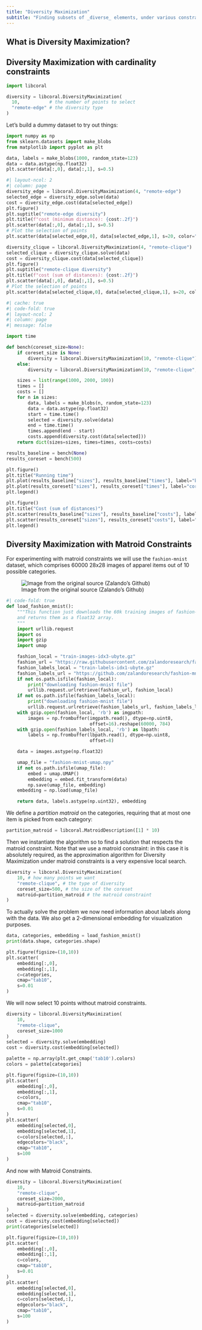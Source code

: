 ```yaml
---
title: "Diversity Maximization"
subtitle: "Finding subsets of _diverse_ elements, under various constraints"
---
```


## What is Diversity Maximization?

## Diversity Maximization with cardinality constraints


```python
import libcoral

diversity = libcoral.DiversityMaximization(
  10,           # the number of points to select
  "remote-edge" # the diversity type
)
```

Let's build a dummy dataset to try out things:

```python
import numpy as np
from sklearn.datasets import make_blobs
from matplotlib import pyplot as plt

data, labels = make_blobs(1000, random_state=123)
data = data.astype(np.float32)
plt.scatter(data[:,0], data[:,1], s=0.5)
```

```python
#| layout-ncol: 2
#| column: page
diversity_edge = libcoral.DiversityMaximization(4, "remote-edge")
selected_edge = diversity_edge.solve(data)
cost = diversity_edge.cost(data[selected_edge])
plt.figure()
plt.suptitle("remote-edge diversity")
plt.title(f"cost (minimum distance): {cost:.2f}")
plt.scatter(data[:,0], data[:,1], s=0.5)
# Plot the selection of points
plt.scatter(data[selected_edge,0], data[selected_edge,1], s=20, color="red")

diversity_clique = libcoral.DiversityMaximization(4, "remote-clique")
selected_clique = diversity_clique.solve(data)
cost = diversity_clique.cost(data[selected_clique])
plt.figure()
plt.suptitle("remote-clique diversity")
plt.title(f"cost (sum of distances): {cost:.2f}")
plt.scatter(data[:,0], data[:,1], s=0.5)
# Plot the selection of points
plt.scatter(data[selected_clique,0], data[selected_clique,1], s=20, color="red")
```

```python
#| cache: true
#| code-fold: true
#| layout-ncol: 2
#| column: page
#| message: false

import time

def bench(coreset_size=None):
    if coreset_size is None:
        diversity = libcoral.DiversityMaximization(10, "remote-clique")
    else:
        diversity = libcoral.DiversityMaximization(10, "remote-clique", coreset_size=coreset_size)

    sizes = list(range(1000, 2000, 100))
    times = []
    costs = []
    for n in sizes:
        data, labels = make_blobs(n, random_state=123)
        data = data.astype(np.float32)
        start = time.time()
        selected = diversity.solve(data)
        end = time.time()
        times.append(end - start)
        costs.append(diversity.cost(data[selected]))
    return dict(sizes=sizes, times=times, costs=costs)

results_baseline = bench(None)
results_coreset = bench(500)

plt.figure()
plt.title("Running time")
plt.plot(results_baseline["sizes"], results_baseline["times"], label="baseline")
plt.plot(results_coreset["sizes"], results_coreset["times"], label="coreset")
plt.legend()

plt.figure()
plt.title("Cost (sum of distances)")
plt.scatter(results_baseline["sizes"], results_baseline["costs"], label="baseline")
plt.scatter(results_coreset["sizes"], results_coreset["costs"], label="coreset")
plt.legend()
```

## Diversity Maximization with Matroid Constraints

For experimenting with matroid constraints we will use the `fashion-mnist` dataset, which comprises 60000
28x28 images of apparel items out of 10 possible categories.

![Image from the original source (Zalando's Github)](https://github.com/zalandoresearch/fashion-mnist/blob/master/doc/img/fashion-mnist-sprite.png?raw=true)

```python
#| code-fold: true
def load_fashion_mnist():
    """This function just downloads the 60k training images of fashion-mnist locally, if not already available,
    and returns them as a float32 array.
    """
    import urllib.request
    import os
    import gzip
    import umap

    fashion_local = "train-images-idx3-ubyte.gz"
    fashion_url = "https://raw.githubusercontent.com/zalandoresearch/fashion-mnist/master/data/fashion/train-images-idx3-ubyte.gz"
    fashion_labels_local = "train-labels-idx1-ubyte.gz"
    fashion_labels_url = "https://github.com/zalandoresearch/fashion-mnist/raw/master/data/fashion/train-labels-idx1-ubyte.gz"
    if not os.path.isfile(fashion_local):
        print("downloading fashion-mnist file")
        urllib.request.urlretrieve(fashion_url, fashion_local)
    if not os.path.isfile(fashion_labels_local):
        print("downloading fashion-mnist file")
        urllib.request.urlretrieve(fashion_labels_url, fashion_labels_local)
    with gzip.open(fashion_local, 'rb') as imgpath:
        images = np.frombuffer(imgpath.read(), dtype=np.uint8,
                               offset=16).reshape(60000, 784)
    with gzip.open(fashion_labels_local, 'rb') as lbpath:
        labels = np.frombuffer(lbpath.read(), dtype=np.uint8,
                               offset=8)

    data = images.astype(np.float32)

    umap_file = "fashion-mnist-umap.npy"
    if not os.path.isfile(umap_file):
        embed = umap.UMAP()
        embedding = embed.fit_transform(data)
        np.save(umap_file, embedding)
    embedding = np.load(umap_file)

    return data, labels.astype(np.uint32), embedding
```

We define a _partition matroid_ on the categories, requiring that at most one item is picked from each category:

```python
partition_matroid = libcoral.MatroidDescription([1] * 10)
```

Then we instantiate the algorithm so to find a solution that respects the matroid constraint.
Note that we use a matroid constraint: in this case it is absolutely required, as the approximation algorithm for
Diversity Maximization under matroid constraints is a very expensive local search.

```python
diversity = libcoral.DiversityMaximization(
    10, # how many points we want
    "remote-clique", # the type of diversity
    coreset_size=500, # the size of the coreset
    matroid=partition_matroid # the matroid constraint
)
```

To actually solve the problem we now need information about labels along with the data.
We also get a 2-dimensional embedding for visualization purposes.

```python
data, categories, embedding = load_fashion_mnist()
print(data.shape, categories.shape)
```

```python
plt.figure(figsize=(10,10))
plt.scatter(
    embedding[:,0],
    embedding[:,1],
    c=categories,
    cmap="tab10",
    s=0.01
)
```

We will now select 10 points without matroid constraints.

```python
diversity = libcoral.DiversityMaximization(
    10,
    "remote-clique",
    coreset_size=1000
)
selected = diversity.solve(embedding)
cost = diversity.cost(embedding[selected])
```

```python
palette = np.array(plt.get_cmap('tab10').colors)
colors = palette[categories]

plt.figure(figsize=(10,10))
plt.scatter(
    embedding[:,0],
    embedding[:,1],
    c=colors,
    cmap="tab10",
    s=0.01
)
plt.scatter(
    embedding[selected,0],
    embedding[selected,1],
    c=colors[selected,:],
    edgecolors="black",
    cmap="tab10",
    s=100
)
```

And now with Matroid Constraints.

```python
diversity = libcoral.DiversityMaximization(
    10,
    "remote-clique",
    coreset_size=2000,
    matroid=partition_matroid
)
selected = diversity.solve(embedding, categories)
cost = diversity.cost(embedding[selected])
print(categories[selected])
```

```python
plt.figure(figsize=(10,10))
plt.scatter(
    embedding[:,0],
    embedding[:,1],
    c=colors,
    cmap="tab10",
    s=0.01
)
plt.scatter(
    embedding[selected,0],
    embedding[selected,1],
    c=colors[selected,:],
    edgecolors="black",
    cmap="tab10",
    s=100
)
```



